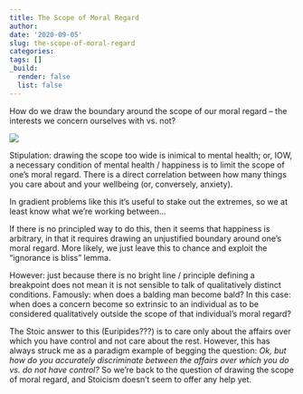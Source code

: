 ```yaml
---
title: The Scope of Moral Regard
author:
date: '2020-09-05'
slug: the-scope-of-moral-regard
categories:
tags: []
_build:
  render: false
  list: false
---
```


How do we draw the boundary around the scope of our moral regard -- the interests we concern ourselves with vs. not?

![](/post/2020-09-05-the-scope-of-moral-regard_files/scope of moral regard.png)

Stipulation: drawing the scope too wide is inimical to mental health; or, IOW, a necessary condition of mental health / happiness is to limit the scope of one's moral regard. There is a direct correlation between how many things you care about and your wellbeing (or, conversely, anxiety).

In gradient problems like this it's useful to stake out the extremes, so we at least know what we're working between...

If there is no principled way to do this, then it seems that happiness is arbitrary, in that it requires drawing an unjustified boundary around one's moral regard. More likely, we just leave this to chance and exploit the "ignorance is bliss" lemma.

However: just because there is no bright line / principle defining a breakpoint does not mean it is not sensible to talk of qualitatively distinct conditions. Famously: when does a balding man become bald? In this case: when does a concern become so extrinsic to an individual as to be considered qualitatively outside the scope of that individual's moral regard?

The Stoic answer to this (Euripides???) is to care only about the affairs over which you have control and not care about the rest. However, this has always struck me as a paradigm example of begging the question: *Ok, but how do you accurately discriminate between the affairs over which you do vs. do not have control?* So we're back to the question of drawing the scope of moral regard, and Stoicism doesn't seem to offer any help yet.
